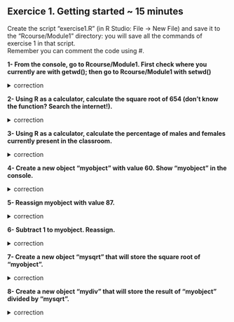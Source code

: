 ## Exercice 1. Getting started ~ 15 minutes

Create the script "exercise1.R" (in R Studio: File -> New File) and save it to the "Rcourse/Module1" directory: you will save all the commands of exercise 1 in that  script.
<br>Remember you can comment the code using #.

**1- From the console, go to Rcourse/Module1.
First check where you currently are with getwd(); 
then go to Rcourse/Module1 with setwd()**

<details>
<summary>
correction
</summary>

```r
getwd()
setwd("Rcourse/Module1")
setwd("~/Rcourse/Module1")
```

</details>


**2- Using R as a calculator, calculate the square root of 654 (don't know the function? Search the internet!).**

<details>
<summary>
correction
</summary>

```r
sqrt(654)
```

</details>

**3- Using R as a calculator, calculate the percentage of males and females currently present in the classroom.**

<details>
<summary>
correction
</summary>

```r
# 6 males out of 19 students:
(6/19) * 100
# 13 females out of 19 students
(13/19) * 100
```

</details>

**4- Create a new object "myobject" with value 60.
Show "myobject" in the console.**

<details>
<summary>
correction
</summary>

```r
myobject <- 60
myobject
```

</details>

**5- Reassign myobject with value 87.**

<details>
<summary>
correction
</summary>

```r
myobject <- 87
```

</details>

**6- Subtract 1 to myobject. Reassign.**

<details>
<summary>
correction
</summary>

```r
myobject <- myobject - 1
```

</details>

**7- Create a new object "mysqrt" that will store the square root of "myobject".**

<details>
<summary>
correction
</summary>

```r
mysqrt <- sqrt(myobject)
```

</details>

**8- Create a new object "mydiv" that will store the result of "myobject" divided by "mysqrt".**

<details>
<summary>
correction
</summary>

```r
mydiv <- myobject / mysqrt
```

</details>

